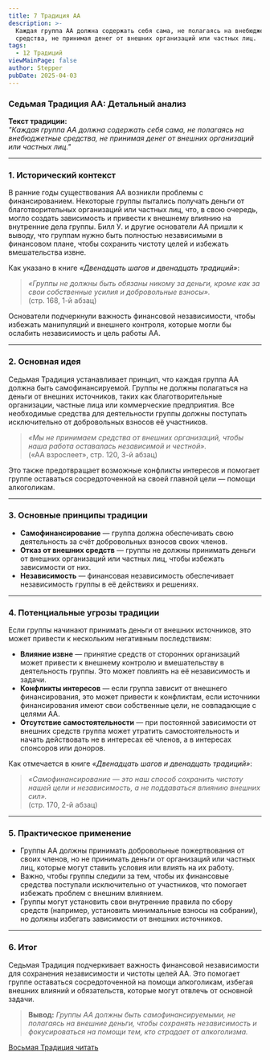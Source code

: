 ```yaml
---
title: 7 Традиция АА
description: >-
  Каждая группа АА должна содержать себя сама, не полагаясь на внебюджетные
  средства, не принимая денег от внешних организаций или частных лиц.
tags:
  - 12 Традиций
viewMainPage: false
author: Stepper
pubDate: 2025-04-03
---
```

### **Седьмая Традиция АА: Детальный анализ**

**Текст традиции:**\
*"Каждая группа АА должна содержать себя сама, не полагаясь на внебюджетные средства, не принимая денег от внешних организаций или частных лиц."*

---

### **1. Исторический контекст**

В ранние годы существования АА возникли проблемы с финансированием. Некоторые группы пытались получать деньги от благотворительных организаций или частных лиц, что, в свою очередь, могло создать зависимость и привести к внешнему влиянию на внутренние дела группы. Билл У. и другие основатели АА пришли к выводу, что группам нужно быть полностью независимыми в финансовом плане, чтобы сохранить чистоту целей и избежать вмешательства извне.

Как указано в книге *«Двенадцать шагов и двенадцать традиций»*:

> *«Группы не должны быть обязаны никому за деньги, кроме как за свои собственные усилия и добровольные взносы».*\
> (стр. 168, 1-й абзац)

Основатели подчеркнули важность финансовой независимости, чтобы избежать манипуляций и внешнего контроля, которые могли бы ослабить независимость и цель работы АА.

---

### **2. Основная идея**

Седьмая Традиция устанавливает принцип, что каждая группа АА должна быть самофинансируемой. Группы не должны полагаться на деньги от внешних источников, таких как благотворительные организации, частные лица или коммерческие предприятия. Все необходимые средства для деятельности группы должны поступать исключительно от добровольных взносов её участников.

> *«Мы не принимаем средства от внешних организаций, чтобы наша работа оставалась независимой и честной».*\
> («АА взрослеет», стр. 120, 3-й абзац)

Это также предотвращает возможные конфликты интересов и помогает группе оставаться сосредоточенной на своей главной цели — помощи алкоголикам.

---

### **3. Основные принципы традиции**

* **Самофинансирование** — группа должна обеспечивать свою деятельность за счёт добровольных взносов своих членов.
* **Отказ от внешних средств** — группы не должны принимать деньги от внешних организаций или частных лиц, чтобы избежать зависимости от них.
* **Независимость** — финансовая независимость обеспечивает независимость группы в её действиях и решениях.

---

### **4. Потенциальные угрозы традиции**

Если группы начинают принимать деньги от внешних источников, это может привести к нескольким негативным последствиям:

* **Влияние извне** — принятие средств от сторонних организаций может привести к внешнему контролю и вмешательству в деятельность группы. Это может повлиять на её независимость и задачи.
* **Конфликты интересов** — если группа зависит от внешнего финансирования, это может привести к конфликтам, если источники финансирования имеют свои собственные цели, не совпадающие с целями АА.
* **Отсутствие самостоятельности** — при постоянной зависимости от внешних средств группа может утратить самостоятельность и начать действовать не в интересах её членов, а в интересах спонсоров или доноров.

Как отмечается в книге *«Двенадцать шагов и двенадцать традиций»*:

> *«Самофинансирование — это наш способ сохранить чистоту нашей цели и независимость, а не поддаваться влиянию внешних сил».*\
> (стр. 170, 2-й абзац)

---

### **5. Практическое применение**

* Группы АА должны принимать добровольные пожертвования от своих членов, но не принимать деньги от организаций или частных лиц, которые могут ставить условия или влиять на их работу.
* Важно, чтобы группы следили за тем, чтобы их финансовые средства поступали исключительно от участников, что помогает избежать проблем с внешним влиянием.
* Группы могут установить свои внутренние правила по сбору средств (например, установить минимальные взносы на собрании), но должны избегать зависимости от внешних источников.

---

### **6. Итог**

Седьмая Традиция подчеркивает важность финансовой независимости для сохранения независимости и чистоты целей АА. Это помогает группе оставаться сосредоточенной на помощи алкоголикам, избегая внешних влияний и обязательств, которые могут отвлечь от основной задачи.

> **Вывод:** *Группы АА должны быть самофинансируемыми, не полагаясь на внешние деньги, чтобы сохранять независимость и фокусироваться на помощи тем, кто страдает от алкоголизма.*

[Восьмая Традиция читать](/archive/vosmaya-tradicziya-aa/)
